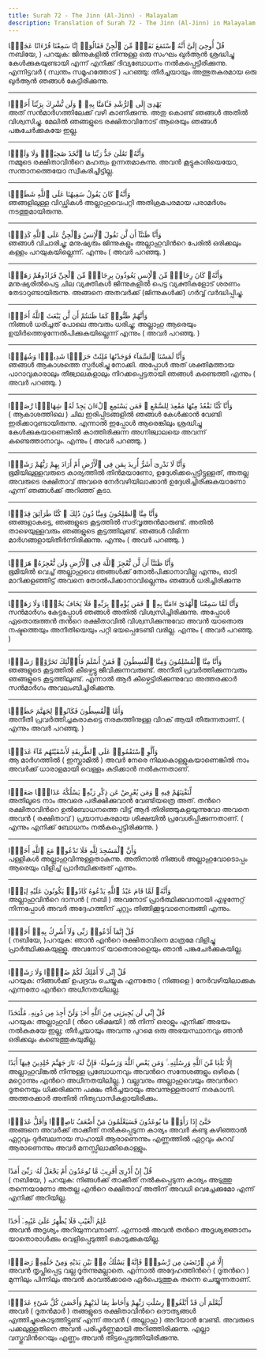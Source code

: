 ```yaml
---
title: Surah 72 - The Jinn (Al-Jinn) - Malayalam
description: Translation of Surah 72 - The Jinn (Al-Jinn) in Malayalam
---
```





<Aside type="quran" title="1">
قُلْ أُوحِىَ إِلَىَّ أَنَّهُ ٱسْتَمَعَ نَفَرٌۭ مِّنَ ٱلْجِنِّ فَقَالُوٓا۟ إِنَّا سَمِعْنَا قُرْءَانًا عَجَبًۭا
</Aside>

<Aside type="reference" title="1">
നബിയേ, ) പറയുക: ജിന്നുകളില്‍ നിന്നുള്ള ഒരു സംഘം ഖുര്‍ആന്‍ ശ്രദ്ധിച്ചു കേള്‍ക്കുകയുണ്ടായി എന്ന്‌ എനിക്ക്‌ ദിവ്യബോധനം നല്‍കപ്പെട്ടിരിക്കുന്നു. എന്നിട്ടവര്‍ ( സ്വന്തം സമൂഹത്തോട്‌ ) പറഞ്ഞു: തീര്‍ച്ചയായും അത്ഭുതകരമായ ഒരു ഖുര്‍ആന്‍ ഞങ്ങള്‍ കേട്ടിരിക്കുന്നു.
</Aside>

---

<Aside type="quran" title="2">
يَهْدِىٓ إِلَى ٱلرُّشْدِ فَـَٔامَنَّا بِهِۦ ۖ وَلَن نُّشْرِكَ بِرَبِّنَآ أَحَدًۭا
</Aside>

<Aside type="reference" title="2">
അത്‌ സന്‍മാര്‍ഗത്തിലേക്ക്‌ വഴി കാണിക്കുന്നു. അതു കൊണ്ട്‌ ഞങ്ങള്‍ അതില്‍ വിശ്വസിച്ചു. മേലില്‍ ഞങ്ങളുടെ രക്ഷിതാവിനോട്‌ ആരെയും ഞങ്ങള്‍ പങ്കുചേര്‍ക്കുകയേ ഇല്ല.
</Aside>

---

<Aside type="quran" title="3">
وَأَنَّهُۥ تَعَٰلَىٰ جَدُّ رَبِّنَا مَا ٱتَّخَذَ صَٰحِبَةًۭ وَلَا وَلَدًۭا
</Aside>

<Aside type="reference" title="3">
നമ്മുടെ രക്ഷിതാവിന്‍റെ മഹത്വം ഉന്നതമാകുന്നു. അവന്‍ കൂട്ടുകാരിയെയോ, സന്താനത്തെയോ സ്വീകരിച്ചിട്ടില്ല.
</Aside>

---

<Aside type="quran" title="4">
وَأَنَّهُۥ كَانَ يَقُولُ سَفِيهُنَا عَلَى ٱللَّهِ شَطَطًۭا
</Aside>

<Aside type="reference" title="4">
ഞങ്ങളിലുള്ള വിഡ്ഢികള്‍ അല്ലാഹുവെപറ്റി അതിക്രമപരമായ പരാമര്‍ശം നടത്തുമായിരുന്നു.
</Aside>

---

<Aside type="quran" title="5">
وَأَنَّا ظَنَنَّآ أَن لَّن تَقُولَ ٱلْإِنسُ وَٱلْجِنُّ عَلَى ٱللَّهِ كَذِبًۭا
</Aside>

<Aside type="reference" title="5">
ഞങ്ങള്‍ വിചാരിച്ചു; മനുഷ്യരും ജിന്നുകളും അല്ലാഹുവിന്‍റെ പേരില്‍ ഒരിക്കലും കള്ളം പറയുകയില്ലെന്ന്‌. എന്നും ( അവര്‍ പറഞ്ഞു. )
</Aside>

---

<Aside type="quran" title="6">
وَأَنَّهُۥ كَانَ رِجَالٌۭ مِّنَ ٱلْإِنسِ يَعُوذُونَ بِرِجَالٍۢ مِّنَ ٱلْجِنِّ فَزَادُوهُمْ رَهَقًۭا
</Aside>

<Aside type="reference" title="6">
മനുഷ്യരില്‍പെട്ട ചില വ്യക്തികള്‍ ജിന്നുകളില്‍ പെട്ട വ്യക്തികളോട്‌ ശരണം തേടാറുണ്ടായിരുന്നു. അങ്ങനെ അതവര്‍ക്ക്‌ (ജിന്നുകള്‍ക്ക്‌) ഗര്‍വ്വ്‌ വര്‍ദ്ധിപ്പിച്ചു.
</Aside>

---

<Aside type="quran" title="7">
وَأَنَّهُمْ ظَنُّوا۟ كَمَا ظَنَنتُمْ أَن لَّن يَبْعَثَ ٱللَّهُ أَحَدًۭا
</Aside>

<Aside type="reference" title="7">
നിങ്ങള്‍ ധരിച്ചത്‌ പോലെ അവരും ധരിച്ചു; അല്ലാഹു ആരെയും ഉയിര്‍ത്തെഴുന്നേല്‍പിക്കുകയില്ലെന്ന്‌ എന്നും ( അവര്‍ പറഞ്ഞു. )
</Aside>

---

<Aside type="quran" title="8">
وَأَنَّا لَمَسْنَا ٱلسَّمَآءَ فَوَجَدْنَٰهَا مُلِئَتْ حَرَسًۭا شَدِيدًۭا وَشُهُبًۭا
</Aside>

<Aside type="reference" title="8">
ഞങ്ങള്‍ ആകാശത്തെ സ്പര്‍ശിച്ചു നോക്കി. അപ്പോള്‍ അത്‌ ശക്തിമത്തായ പാറാവുകാരാലും തീജ്വാലകളാലും നിറക്കപ്പെട്ടതായി ഞങ്ങള്‍ കണ്ടെത്തി എന്നും ( അവര്‍ പറഞ്ഞു. )
</Aside>

---

<Aside type="quran" title="9">
وَأَنَّا كُنَّا نَقْعُدُ مِنْهَا مَقَٰعِدَ لِلسَّمْعِ ۖ فَمَن يَسْتَمِعِ ٱلْءَانَ يَجِدْ لَهُۥ شِهَابًۭا رَّصَدًۭا
</Aside>

<Aside type="reference" title="9">
( ആകാശത്തിലെ ) ചില ഇരിപ്പിടങ്ങളില്‍ ഞങ്ങള്‍ കേള്‍ക്കാന്‍ വേണ്ടി ഇരിക്കാറുണ്ടായിരുന്നു. എന്നാല്‍ ഇപ്പോള്‍ ആരെങ്കിലും ശ്രദ്ധിച്ചു കേള്‍ക്കുകയാണെങ്കില്‍ കാത്തിരിക്കുന്ന അഗ്നിജ്വാലയെ അവന്ന്‌ കണ്ടെത്താനാവും. എന്നും ( അവര്‍ പറഞ്ഞു. )
</Aside>

---

<Aside type="quran" title="10">
وَأَنَّا لَا نَدْرِىٓ أَشَرٌّ أُرِيدَ بِمَن فِى ٱلْأَرْضِ أَمْ أَرَادَ بِهِمْ رَبُّهُمْ رَشَدًۭا
</Aside>

<Aside type="reference" title="10">
ഭൂമിയിലുള്ളവരുടെ കാര്യത്തില്‍ തിന്‍മയാണോ, ഉദ്ദേശിക്കപ്പെട്ടിട്ടുള്ളത്‌, അതല്ല അവരുടെ രക്ഷിതാവ്‌ അവരെ നേര്‍വഴിയിലാക്കാന്‍ ഉദ്ദേശിച്ചിരിക്കുകയാണോ എന്ന്‌ ഞങ്ങള്‍ക്ക്‌ അറിഞ്ഞ്‌ കൂടാ.
</Aside>

---

<Aside type="quran" title="11">
وَأَنَّا مِنَّا ٱلصَّٰلِحُونَ وَمِنَّا دُونَ ذَٰلِكَ ۖ كُنَّا طَرَآئِقَ قِدَدًۭا
</Aside>

<Aside type="reference" title="11">
ഞങ്ങളാകട്ടെ, ഞങ്ങളുടെ കൂട്ടത്തില്‍ സദ്‌വൃത്തന്‍മാരുണ്ട്‌. അതില്‍ താഴെയുള്ളവരും ഞങ്ങളുടെ കൂട്ടത്തിലുണ്ട്‌. ഞങ്ങള്‍ വിഭിന്ന മാര്‍ഗങ്ങളായിതീര്‍ന്നിരിക്കുന്നു. എന്നും ( അവര്‍ പറഞ്ഞു. )
</Aside>

---

<Aside type="quran" title="12">
وَأَنَّا ظَنَنَّآ أَن لَّن نُّعْجِزَ ٱللَّهَ فِى ٱلْأَرْضِ وَلَن نُّعْجِزَهُۥ هَرَبًۭا
</Aside>

<Aside type="reference" title="12">
ഭൂമിയില്‍ വെച്ച്‌ അല്ലാഹുവെ ഞങ്ങള്‍ക്ക്‌ തോല്‍പിക്കാനാവില്ല എന്നും, ഓടി മാറിക്കളഞ്ഞിട്ട്‌ അവനെ തോല്‍പിക്കാനാവില്ലെന്നും ഞങ്ങള്‍ ധരിച്ചിരിക്കുന്നു
</Aside>

---

<Aside type="quran" title="13">
وَأَنَّا لَمَّا سَمِعْنَا ٱلْهُدَىٰٓ ءَامَنَّا بِهِۦ ۖ فَمَن يُؤْمِنۢ بِرَبِّهِۦ فَلَا يَخَافُ بَخْسًۭا وَلَا رَهَقًۭا
</Aside>

<Aside type="reference" title="13">
സന്‍മാര്‍ഗം കേട്ടപ്പോള്‍ ഞങ്ങള്‍ അതില്‍ വിശ്വസിച്ചിരിക്കുന്നു. അപ്പോള്‍ ഏതൊരുത്തന്‍ തന്‍റെ രക്ഷിതാവില്‍ വിശ്വസിക്കുന്നുവോ അവന്‍ യാതൊരു നഷ്ടത്തെയും അനീതിയെയും പറ്റി ഭയപ്പെടേണ്ടി വരില്ല. എന്നും ( അവര്‍ പറഞ്ഞു. )
</Aside>

---

<Aside type="quran" title="14">
وَأَنَّا مِنَّا ٱلْمُسْلِمُونَ وَمِنَّا ٱلْقَٰسِطُونَ ۖ فَمَنْ أَسْلَمَ فَأُو۟لَٰٓئِكَ تَحَرَّوْا۟ رَشَدًۭا
</Aside>

<Aside type="reference" title="14">
ഞങ്ങളുടെ കൂട്ടത്തില്‍ കീഴ്പെട്ടു ജീവിക്കുന്നവരുണ്ട്‌. അനീതി പ്രവര്‍ത്തിക്കുന്നവരും ഞങ്ങളുടെ കൂട്ടത്തിലുണ്ട്‌. എന്നാല്‍ ആര്‍ കീഴ്പെട്ടിരിക്കുന്നുവോ അത്തരക്കാര്‍ സന്‍മാര്‍ഗം അവലംബിച്ചിരിക്കുന്നു.
</Aside>

---

<Aside type="quran" title="15">
وَأَمَّا ٱلْقَٰسِطُونَ فَكَانُوا۟ لِجَهَنَّمَ حَطَبًۭا
</Aside>

<Aside type="reference" title="15">
അനീതി പ്രവര്‍ത്തിച്ചകരാകട്ടെ നരകത്തിനുള്ള വിറക്‌ ആയി തീരുന്നതാണ്‌. ( എന്നും അവര്‍ പറഞ്ഞു. )
</Aside>

---

<Aside type="quran" title="16">
وَأَلَّوِ ٱسْتَقَٰمُوا۟ عَلَى ٱلطَّرِيقَةِ لَأَسْقَيْنَٰهُم مَّآءً غَدَقًۭا
</Aside>

<Aside type="reference" title="16">
ആ മാര്‍ഗത്തില്‍ ( ഇസ്ലാമില്‍ ) അവര്‍ നേരെ നിലകൊള്ളുകയാണെങ്കില്‍ നാം അവര്‍ക്ക്‌ ധാരാളമായി വെള്ളം കുടിക്കാന്‍ നല്‍കുന്നതാണ്‌.
</Aside>

---

<Aside type="quran" title="17">
لِّنَفْتِنَهُمْ فِيهِ ۚ وَمَن يُعْرِضْ عَن ذِكْرِ رَبِّهِۦ يَسْلُكْهُ عَذَابًۭا صَعَدًۭا
</Aside>

<Aside type="reference" title="17">
അതിലൂടെ നാം അവരെ പരീക്ഷിക്കുവാന്‍ വേണ്ടിയത്രെ അത്‌. തന്‍റെ രക്ഷിതാവിന്‍റെ ഉല്‍ബോധനത്തെ വിട്ട്‌ ആര്‍ തിരിഞ്ഞുകളയുന്നുവോ അവനെ അവന്‍ ( രക്ഷിതാവ്‌ ) പ്രയാസകരമായ ശിക്ഷയില്‍ പ്രവേശിപ്പിക്കുന്നതാണ്‌. ( എന്നും എനിക്ക്‌ ബോധനം നല്‍കപ്പെട്ടിരിക്കുന്നു. )
</Aside>

---

<Aside type="quran" title="18">
وَأَنَّ ٱلْمَسَٰجِدَ لِلَّهِ فَلَا تَدْعُوا۟ مَعَ ٱللَّهِ أَحَدًۭا
</Aside>

<Aside type="reference" title="18">
പള്ളികള്‍ അല്ലാഹുവിന്നുള്ളതാകുന്നു. അതിനാല്‍ നിങ്ങള്‍ അല്ലാഹുവോടൊപ്പം ആരെയും വിളിച്ച്‌ പ്രാര്‍ത്ഥിക്കരുത്‌ എന്നും.
</Aside>

---

<Aside type="quran" title="19">
وَأَنَّهُۥ لَمَّا قَامَ عَبْدُ ٱللَّهِ يَدْعُوهُ كَادُوا۟ يَكُونُونَ عَلَيْهِ لِبَدًۭا
</Aside>

<Aside type="reference" title="19">
അല്ലാഹുവിന്‍റെ ദാസന്‍ ( നബി ) അവനോട്‌ പ്രാര്‍ത്ഥിക്കുവാനായി എഴുന്നേറ്റ്‌ നിന്നപ്പോള്‍ അവര്‍ അദ്ദേഹത്തിന്‌ ചുറ്റും തിങ്ങിക്കൂടുവാനൊരുങ്ങി എന്നും.
</Aside>

---

<Aside type="quran" title="20">
قُلْ إِنَّمَآ أَدْعُوا۟ رَبِّى وَلَآ أُشْرِكُ بِهِۦٓ أَحَدًۭا
</Aside>

<Aside type="reference" title="20">
( നബിയേ, )പറയുക: ഞാന്‍ എന്‍റെ രക്ഷിതാവിനെ മാത്രമേ വിളിച്ചു പ്രാര്‍ത്ഥിക്കുകയുള്ളൂ. അവനോട്‌ യാതൊരാളെയും ഞാന്‍ പങ്കുചേര്‍ക്കുകയില്ല.
</Aside>

---

<Aside type="quran" title="21">
قُلْ إِنِّى لَآ أَمْلِكُ لَكُمْ ضَرًّۭا وَلَا رَشَدًۭا
</Aside>

<Aside type="reference" title="21">
പറയുക: നിങ്ങള്‍ക്ക്‌ ഉപദ്രവം ചെയ്യുക എന്നതോ ( നിങ്ങളെ ) നേര്‍വഴിയിലാക്കുക എന്നതോ എന്‍റെ അധീനതയിലല്ല.
</Aside>

---

<Aside type="quran" title="22">
قُلْ إِنِّى لَن يُجِيرَنِى مِنَ ٱللَّهِ أَحَدٌۭ وَلَنْ أَجِدَ مِن دُونِهِۦ مُلْتَحَدًا
</Aside>

<Aside type="reference" title="22">
പറയുക: അല്ലാഹുവി ( ന്‍റെ ശിക്ഷയി ) ല്‍ നിന്ന്‌ ഒരാളും എനിക്ക്‌ അഭയം നല്‍കുകയേ ഇല്ല; തീര്‍ച്ചയായും അവന്നു പുറമെ ഒരു അഭയസ്ഥാനവും ഞാന്‍ ഒരിക്കലും കണ്ടെത്തുകയുമില്ല.
</Aside>

---

<Aside type="quran" title="23">
إِلَّا بَلَٰغًۭا مِّنَ ٱللَّهِ وَرِسَٰلَٰتِهِۦ ۚ وَمَن يَعْصِ ٱللَّهَ وَرَسُولَهُۥ فَإِنَّ لَهُۥ نَارَ جَهَنَّمَ خَٰلِدِينَ فِيهَآ أَبَدًا
</Aside>

<Aside type="reference" title="23">
അല്ലാഹുവിങ്കല്‍ നിന്നുള്ള പ്രബോധനവും അവന്‍റെ സന്ദേശങ്ങളും ഒഴികെ ( മറ്റൊന്നും എന്‍റെ അധീനതയിലില്ല. ) വല്ലവനും അല്ലാഹുവെയും അവന്‍റെ ദൂതനെയും ധിക്കരിക്കുന്ന പക്ഷം തീര്‍ച്ചയായും അവന്നുള്ളതാണ്‌ നരകാഗ്നി. അത്തരക്കാര്‍ അതില്‍ നിത്യവാസികളായിരിക്കും.
</Aside>

---

<Aside type="quran" title="24">
حَتَّىٰٓ إِذَا رَأَوْا۟ مَا يُوعَدُونَ فَسَيَعْلَمُونَ مَنْ أَضْعَفُ نَاصِرًۭا وَأَقَلُّ عَدَدًۭا
</Aside>

<Aside type="reference" title="24">
അങ്ങനെ അവര്‍ക്ക്‌ താക്കീത്‌ നല്‍കപ്പെടുന്ന കാര്യം അവര്‍ കണ്ടു കഴിഞ്ഞാല്‍ ഏറ്റവും ദുര്‍ബലനായ സഹായി ആരാണെന്നും എണ്ണത്തില്‍ ഏറ്റവും കുറവ്‌ ആരാണെന്നും അവര്‍ മനസ്സിലാക്കികൊള്ളും.
</Aside>

---

<Aside type="quran" title="25">
قُلْ إِنْ أَدْرِىٓ أَقَرِيبٌۭ مَّا تُوعَدُونَ أَمْ يَجْعَلُ لَهُۥ رَبِّىٓ أَمَدًا
</Aside>

<Aside type="reference" title="25">
( നബിയേ, ) പറയുക: നിങ്ങള്‍ക്ക്‌ താക്കീത്‌ നല്‍കപ്പെടുന്ന കാര്യം അടുത്തു തന്നെയാണോ അതല്ല എന്‍റെ രക്ഷിതാവ്‌ അതിന്‌ അവധി വെച്ചേക്കുമോ എന്ന്‌ എനിക്ക്‌ അറിയില്ല.
</Aside>

---

<Aside type="quran" title="26">
عَٰلِمُ ٱلْغَيْبِ فَلَا يُظْهِرُ عَلَىٰ غَيْبِهِۦٓ أَحَدًا
</Aside>

<Aside type="reference" title="26">
അവന്‍ അദൃശ്യം അറിയുന്നവനാണ്‌. എന്നാല്‍ അവന്‍ തന്‍റെ അദൃശ്യജ്ഞാനം യാതൊരാള്‍ക്കും വെളിപ്പെടുത്തി കൊടുക്കുകയില്ല.
</Aside>

---

<Aside type="quran" title="27">
إِلَّا مَنِ ٱرْتَضَىٰ مِن رَّسُولٍۢ فَإِنَّهُۥ يَسْلُكُ مِنۢ بَيْنِ يَدَيْهِ وَمِنْ خَلْفِهِۦ رَصَدًۭا
</Aside>

<Aside type="reference" title="27">
അവന്‍ തൃപ്തിപ്പെട്ട വല്ല ദൂതന്നുമല്ലാതെ. എന്നാല്‍ അദ്ദേഹത്തിന്‍റെ ( ദൂതന്‍റെ ) മുന്നിലും പിന്നിലും അവന്‍ കാവല്‍ക്കാരെ ഏര്‍പെടുത്തുക തന്നെ ചെയ്യുന്നതാണ്‌.
</Aside>

---

<Aside type="quran" title="28">
لِّيَعْلَمَ أَن قَدْ أَبْلَغُوا۟ رِسَٰلَٰتِ رَبِّهِمْ وَأَحَاطَ بِمَا لَدَيْهِمْ وَأَحْصَىٰ كُلَّ شَىْءٍ عَدَدًۢا
</Aside>

<Aside type="reference" title="28">
അവര്‍ ( ദൂതന്‍മാര്‍ ) തങ്ങളുടെ രക്ഷിതാവിന്‍റെ ദൌത്യങ്ങള്‍ എത്തിച്ചുകൊടുത്തിട്ടുണ്ട്‌ എന്ന്‌ അവന്‍ ( അല്ലാഹു ) അറിയാന്‍ വേണ്ടി. അവരുടെ പക്കലുള്ളതിനെ അവന്‍ പരിപൂര്‍ണ്ണമായി അറിഞ്ഞിരിക്കുന്നു. എല്ലാ വസ്തുവിന്‍റെയും എണ്ണം അവന്‍ തിട്ടപ്പെടുത്തിയിരിക്കുന്നു.
</Aside>

---
